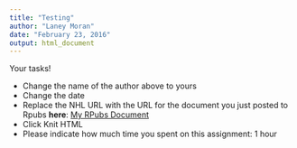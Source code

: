 ```yaml
---
title: "Testing"
author: "Laney Moran"
date: "February 23, 2016"
output: html_document
---
```


Your tasks!

* Change the name of the author above to yours
* Change the date
* Replace the NHL URL with the URL for the document you just posted to Rpubs **here**: [My RPubs Document](http://rpubs.com/DelaneyMoran/154869)
* Click Knit HTML
* Please indicate how much time you spent on this assignment: 1 hour
